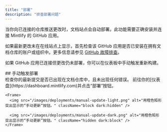 ```yaml
---
title: "部署"
description: "排查部署问题"
---
```


当你向已连接的仓库推送更改时，文档站点会自动部署。此功能需要正确安装并连接 Mintlify 的 GitHub 应用。

如果最新更改未在在线站点上显示，首先检查该 GitHub 应用是否已安装在拥有文档仓库的账户或组织中。更多信息请参见 [GitHub 故障排查](/zh/deploy/github#troubleshooting)。

如果 GitHub 应用已连接但更改仍未部署，你可以在仪表板中手动触发重新构建。

<div id="manually-triggering-a-deployment">
  ## 手动触发部署
</div>

<Steps>
  <Step title="确认你的最新提交已成功。">
    检查你的最新提交是否已出现在文档仓库中，且未出现任何错误。
  </Step>

  <Step title="手动触发部署。">
    前往你的[仪表盘](https://dashboard.mintlify.com)并点击“部署”按钮。

    <Frame>
      <img src="/images/deployments/manual-update-light.png" alt="用橙色矩形突出显示的“手动更新”按钮。" className="block dark:hidden" />

      <img src="/images/deployments/manual-update-dark.png" alt="用橙色矩形突出显示的“手动更新”按钮。" className="hidden dark:block" />
    </Frame>
  </Step>
</Steps>